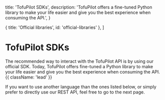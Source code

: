 
  title: 'TofuPilot SDKs',
  description:
    'TofuPilot offers a fine-tuned Python library to make your life easier and give you the best experience when consuming the API.',
}

  { title: 'Official libraries', id: 'official-libraries' },
]

# TofuPilot SDKs

The recommended way to interact with the TofuPilot API is by using our official SDK. Today, TofuPilot offers fine-tuned a Python library to make your life easier and give you the best experience when consuming the API. {{ className: 'lead' }}

<Note>
  If you want to use another language than the ones listed below, or simply
  prefer to directly use our REST API, feel free to go to the next page.
</Note>

<Libraries />
